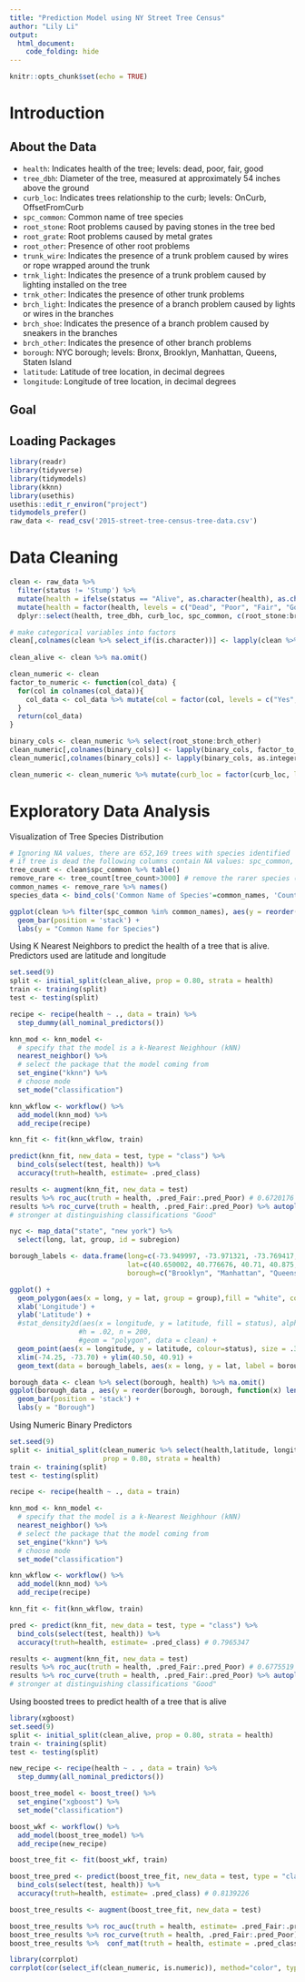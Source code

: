 ```yaml
---
title: "Prediction Model using NY Street Tree Census"
author: "Lily Li"
output: 
  html_document:
    code_folding: hide
---
```


```r
knitr::opts_chunk$set(echo = TRUE)
```
# Introduction

## About the Data

* `health`: Indicates health of the tree; levels: dead, poor, fair, good
* `tree_dbh`: Diameter of the tree, measured at approximately 54 inches above the ground
* `curb_loc`: Indicates trees relationship to the curb; levels: OnCurb, OffsetFromCurb
* `spc_common`: Common name of tree species
* `root_stone`: Root problems caused by paving stones in the tree bed
* `root_grate`: Root problems caused by metal grates
* `root_other`: Presence of other root problems
* `trunk_wire`: Indicates the presence of a trunk problem caused by wires or rope wrapped around the trunk
* `trnk_light`: Indicates the presence of a trunk problem caused by lighting installed on the tree
* `trnk_other`: Indicates the presence of other trunk problems
* `brch_light`: Indicates the presence of a branch problem caused by lights or wires in the branches
* `brch_shoe`: Indicates the presence of a branch problem caused by sneakers in the branches
* `brch_other`: Indicates the presence of other branch problems
* `borough`: NYC borough; levels: Bronx, Brooklyn, Manhattan, Queens, Staten Island
* `latitude`: Latitude of tree location, in decimal degrees
* `longitude`: Longitude of tree location, in decimal degrees

## Goal

## Loading Packages
```r
library(readr)
library(tidyverse)
library(tidymodels)
library(kknn)
library(usethis) 
usethis::edit_r_environ("project")
tidymodels_prefer()
raw_data <- read_csv('2015-street-tree-census-tree-data.csv')
```

# Data Cleaning
```r
clean <- raw_data %>%
  filter(status != 'Stump') %>%
  mutate(health = ifelse(status == "Alive", as.character(health), as.character(status))) %>%
  mutate(health = factor(health, levels = c("Dead", "Poor", "Fair", "Good"))) %>%
  dplyr::select(health, tree_dbh, curb_loc, spc_common, c(root_stone:brch_other), borough, latitude, longitude) %>% head(5000)

# make categorical variables into factors
clean[,colnames(clean %>% select_if(is.character))] <- lapply(clean %>% select_if(is.character),as.factor)
  
clean_alive <- clean %>% na.omit() 

clean_numeric <- clean
factor_to_numeric <- function(col_data) {
  for(col in colnames(col_data)){
    col_data <- col_data %>% mutate(col = factor(col, levels = c("Yes", "No")))
  }
  return(col_data)
}

binary_cols <- clean_numeric %>% select(root_stone:brch_other)
clean_numeric[,colnames(binary_cols)] <- lapply(binary_cols, factor_to_numeric) # 2 is Yes, 1 is No
clean_numeric[,colnames(binary_cols)] <- lapply(binary_cols, as.integer)

clean_numeric <- clean_numeric %>% mutate(curb_loc = factor(curb_loc, levels = c("OffsetFromCurb","OnCurb")) %>% as.integer()) # 2 is OnCurb, and 1 is OffsetFromCurb
```

# Exploratory Data Analysis

Visualization of Tree Species Distribution
```r
# Ignoring NA values, there are 652,169 trees with species identified
# if tree is dead the following columns contain NA values: spc_common, steward, guards, sidewalk
tree_count <- clean$spc_common %>% table()
remove_rare <- tree_count[tree_count>3000] # remove the rarer species (about 10-11% of the trees)
common_names <- remove_rare %>% names()
species_data <- bind_cols('Common Name of Species'=common_names, 'Count'=remove_rare)

ggplot(clean %>% filter(spc_common %in% common_names), aes(y = reorder(spc_common, spc_common, function(x) length(x)), fill = health)) +
  geom_bar(position = 'stack') +
  labs(y = "Common Name for Species")
```

Using K Nearest Neighbors to predict the health of a tree that is alive. Predictors used are latitude and longitude
```r
set.seed(9)
split <- initial_split(clean_alive, prop = 0.80, strata = health)
train <- training(split)
test <- testing(split)

recipe <- recipe(health ~ ., data = train) %>%
  step_dummy(all_nominal_predictors())

knn_mod <- knn_model <-
  # specify that the model is a k-Nearest Neighhour (kNN)
  nearest_neighbor() %>%
  # select the package that the model coming from
  set_engine("kknn") %>%
  # choose mode
  set_mode("classification")

knn_wkflow <- workflow() %>%
  add_model(knn_mod) %>%
  add_recipe(recipe)

knn_fit <- fit(knn_wkflow, train)

predict(knn_fit, new_data = test, type = "class") %>%
  bind_cols(select(test, health)) %>%
  accuracy(truth=health, estimate= .pred_class)

results <- augment(knn_fit, new_data = test) 
results %>% roc_auc(truth = health, .pred_Fair:.pred_Poor) # 0.6720176	
results %>% roc_curve(truth = health, .pred_Fair:.pred_Poor) %>% autoplot()
# stronger at distinguishing classifications "Good"
```

```r
nyc <- map_data("state", "new york") %>% 
  select(long, lat, group, id = subregion)

borough_labels <- data.frame(long=c(-73.949997, -73.971321, -73.769417, -73.8648, -74.1502), 
                             lat=c(40.650002, 40.776676, 40.71, 40.875, 40.5795), 
                             borough=c("Brooklyn", "Manhattan", "Queens", "Bronx", "Staten Island"))

ggplot() +
  geom_polygon(aes(x = long, y = lat, group = group),fill = "white", colour = "grey80", data = nyc) +
  xlab('Longitude') + 
  ylab('Latitude') + 
  #stat_density2d(aes(x = longitude, y = latitude, fill = status), alpha = .5,
                 #h = .02, n = 200,
                 #geom = "polygon", data = clean) + 
  geom_point(aes(x = longitude, y = latitude, colour=status), size = .3, alpha = 0.5, data=clean)+
  xlim(-74.25, -73.70) + ylim(40.50, 40.91) +
  geom_text(data = borough_labels, aes(x = long, y = lat, label = borough))
```

```r
borough_data <- clean %>% select(borough, health) %>% na.omit()
ggplot(borough_data , aes(y = reorder(borough, borough, function(x) length(x)), fill = health)) +
  geom_bar(position = 'stack') +
  labs(y = "Borough")
```

Using Numeric Binary Predictors
```r
set.seed(9)
split <- initial_split(clean_numeric %>% select(health,latitude, longitude, curb_loc:brch_other, curb_loc) %>% na.omit(), 
                       prop = 0.80, strata = health)
train <- training(split)
test <- testing(split)

recipe <- recipe(health ~ ., data = train)

knn_mod <- knn_model <-
  # specify that the model is a k-Nearest Neighhour (kNN)
  nearest_neighbor() %>%
  # select the package that the model coming from
  set_engine("kknn") %>%
  # choose mode
  set_mode("classification")

knn_wkflow <- workflow() %>%
  add_model(knn_mod) %>%
  add_recipe(recipe)

knn_fit <- fit(knn_wkflow, train)

pred <- predict(knn_fit, new_data = test, type = "class") %>%
  bind_cols(select(test, health)) %>%
  accuracy(truth=health, estimate= .pred_class) # 0.7965347

results <- augment(knn_fit, new_data = test) 
results %>% roc_auc(truth = health, .pred_Fair:.pred_Poor) # 0.6775519
results %>% roc_curve(truth = health, .pred_Fair:.pred_Poor) %>% autoplot()
# stronger at distinguishing classifications "Good"
```

Using boosted trees to predict health of a tree that is alive
```r
library(xgboost)
set.seed(9)
split <- initial_split(clean_alive, prop = 0.80, strata = health)
train <- training(split)
test <- testing(split)

new_recipe <- recipe(health ~ . , data = train) %>%
  step_dummy(all_nominal_predictors())

boost_tree_model <- boost_tree() %>%
  set_engine("xgboost") %>%
  set_mode("classification")

boost_wkf <- workflow() %>% 
  add_model(boost_tree_model) %>%
  add_recipe(new_recipe)

boost_tree_fit <- fit(boost_wkf, train)

boost_tree_pred <- predict(boost_tree_fit, new_data = test, type = "class") %>%
  bind_cols(select(test, health)) %>%
  accuracy(truth=health, estimate= .pred_class) # 0.8139226

boost_tree_results <- augment(boost_tree_fit, new_data = test) 

boost_tree_results %>% roc_auc(truth = health, estimate= .pred_Fair:.pred_Poor) # 0.6529426	
boost_tree_results %>% roc_curve(truth = health, .pred_Fair:.pred_Poor) %>% autoplot()
boost_tree_results %>%  conf_mat(truth = health, estimate = .pred_class) %>% autoplot(type="heatmap") # incorrectly predicts "Good" for many trees in poor or fair health
```

```r
library(corrplot)
corrplot(cor(select_if(clean_numeric, is.numeric)), method="color", type="lower") # longitude and latitude seem to be the only predictors with moderately strong correlations with one another. coerrelation coeff is 0.57
```


